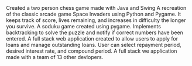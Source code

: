 <ProjectCard title="Chess GUI" link="https://www.behance.net/gallery/58937147/Freiheit" bg="linear-gradient(to right, #aa076b 0%, #61045f 100%)">
Created a two person chess game made with Java and Swing
</ProjectCard>

<ProjectCard title="Alien Invasion" link="https://www.behance.net/gallery/58937147/Freiheit" bg="linear-gradient(to right, #dd5e89 0%, #f7bb97 100%)">
A recreation of the classic arcade game Space Invaders using Python and Pygame. It keeps track of score, lives remaining, and increases in difficulty the longer you survive.
</ProjectCard>

<ProjectCard title="Soduku GUI" link="https://www.behance.net/gallery/58937147/Freiheit" bg="linear-gradient(to right, #D4145A 0%, #FBB03B 100%)">
A soduku game created using pygame. Implements backtracking to solve the puzzle and notify if correct numbers have been entered.
</ProjectCard>

<ProjectCard title="bump" link="https://www.behance.net/gallery/58937147/Freiheit" bg="linear-gradient(to right, #ffd89b 0%, #19547b 100%)">
A full stack web application created to allow users to apply for loans and manage outstanding loans. User can select repayment period, desired interest rate, and compound period.
</ProjectCard>

<ProjectCard title="Braylon Media" link="https://www.behance.net/gallery/58937147/Freiheit" bg="linear-gradient(to right, #43cea2 0%, #185a9d 100%)">
A full stack we application made with a team of 13 other devlopers.
</ProjectCard>






